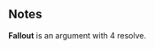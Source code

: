 {{CardPage
|quote = It's getting real messy real fast.
|description = Create: Whenever you [[Gamble]], deal 2 damage to a random opponent argument. </br>[[Expend]].
|cost = 2
|rarity = Uncommon
|decktype = Negotiation
|cardtype = Manipulate
|character = Rook
|upgradeable = Yes
|expreq = 5
|upgrade1 = Initial Fallout
|upgrade1summary = [[Ambush]]
|upgrade2 = Pale Fallout
|upgrade2summary = Cost 1 action less
}}

==Notes==
'''Fallout''' is an argument with 4 resolve.